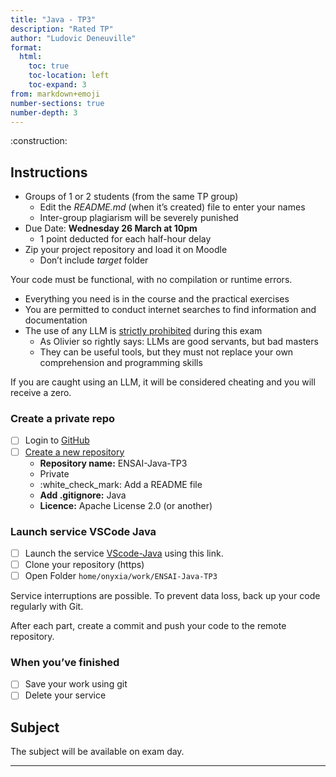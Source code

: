 ```yaml
---
title: "Java - TP3"
description: "Rated TP"
author: "Ludovic Deneuville"
format:
  html:
    toc: true
    toc-location: left
    toc-expand: 3
from: markdown+emoji
number-sections: true
number-depth: 3
---
```


:construction:

## Instructions

- Groups of 1 or 2 students (from the same TP group)
  - Edit the *README.md* (when it's created) file to enter your names
  - Inter-group plagiarism will be severely punished
- Due Date: **Wednesday 26 March at 10pm**
  - 1 point deducted for each half-hour delay
- Zip your project repository and load it on Moodle
  - Don't include *target* folder

Your code must be functional, with no compilation or runtime errors.

::: {.callout-important}
- Everything you need is in the course and the practical exercises 
- You are permitted to conduct internet searches to find information and documentation
- The use of any LLM is [strictly prohibited]{.underline} during this exam
  - As Olivier so rightly says: LLMs are good servants, but bad masters
  - They can be useful tools, but they must not replace your own comprehension and programming skills

If you are caught using an LLM, it will be considered cheating and you will receive a zero.
:::



### Create a private repo

- [ ] Login to [GitHub](https://github.com/){target="_blank"}
- [ ] [Create a new repository](https://github.com/new){target="_blank"}
  - **Repository name:** ENSAI-Java-TP3
  - Private
  - :white_check_mark: Add a README file
  - **Add .gitignore:** Java
  - **Licence:** Apache License 2.0 (or another)

### Launch service VSCode Java

- [ ] Launch the service [VScode-Java](https://datalab.sspcloud.fr/launcher/ide/vscode-python?version=1.11.26&autoLaunch=true&service.image.custom.enabled=true&service.image.custom.version=%C2%ABodysseu%2Fonyxia-vscode-java%3Aj21%C2%BB){target="_blank"} using this link.
- [ ] Clone your repository (https)
- [ ] Open Folder `home/onyxia/work/ENSAI-Java-TP3`

::: {.callout-caution}
Service interruptions are possible. To prevent data loss, back up your code regularly with Git.

After each part, create a commit and push your code to the remote repository.
:::

### When you've finished

- [ ] Save your work using git
- [ ] Delete your service



## Subject

The subject will be available on exam day.


---

